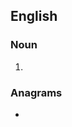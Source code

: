 ==English==

===Noun===
{{head|en|noun form}}

# {{plural of|en|compreg}}

===Anagrams===
* {{anagrams|en|a=cegmoprs|crempogs}}